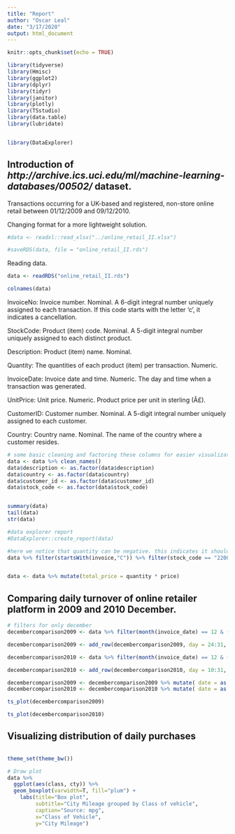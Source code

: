 ```yaml
---
title: "Report"
author: "Oscar Leal"
date: "3/17/2020"
output: html_document
---
```


```r
knitr::opts_chunk$set(echo = TRUE)
```

```r
library(tidyverse)
library(Hmisc)
library(ggplot2)
library(dplyr)
library(tidyr)
library(janitor)
library(plotly)
library(TSstudio)
library(data.table)
library(lubridate)


library(DataExplorer)
```


## Introduction of *http://archive.ics.uci.edu/ml/machine-learning-databases/00502/* dataset.

Transactions occurring for a UK-based and registered, non-store online retail between 01/12/2009 and 09/12/2010.

Changing format for a more lightweight solution.

```r
#data <- readxl::read_xlsx("../online_retail_II.xlsx")

#saveRDS(data, file = "online_retail_II.rds")

```

Reading data.

```r
data <- readRDS("online_retail_II.rds")
```

```r
colnames(data)
```

InvoiceNo: Invoice number. Nominal. A 6-digit integral number uniquely assigned to each transaction. If this code starts with the letter 'c', it indicates a cancellation.

StockCode: Product (item) code. Nominal. A 5-digit integral number uniquely assigned to each distinct product.

Description: Product (item) name. Nominal.

Quantity: The quantities of each product (item) per transaction. Numeric.

InvoiceDate: Invoice date and time. Numeric. The day and time when a transaction was generated.

UnitPrice: Unit price. Numeric. Product price per unit in sterling (Â£).

CustomerID: Customer number. Nominal. A 5-digit integral number uniquely assigned to each customer.

Country: Country name. Nominal. The name of the country where a customer resides.

```r
# some basic cleaning and factoring these columns for easier visualization of ratios
data <- data %>% clean_names()
data$description <- as.factor(data$description)
data$country <- as.factor(data$country)
data$customer_id <- as.factor(data$customer_id)
data$stock_code <- as.factor(data$stock_code)


summary(data)
tail(data)
str(data)

#data explorer report
#DataExplorer::create_report(data)

```

```r
#here we notice that quantity can be negative. this indicates it should be a good idea to create a total price value that multiplies qty * price
data %>% filter(startsWith(invoice,"C")) %>% filter(stock_code == "22087")


data <- data %>% mutate(total_price = quantity * price)
```

## Comparing daily turnover of online retailer platform in 2009 and 2010 December.


```r
# filters for only december
decembercomparison2009 <- data %>% filter(month(invoice_date) == 12 & (year(invoice_date) %in% c(2009))) %>% mutate(day = lubridate::day(invoice_date), year = year(invoice_date)) %>% group_by(day, year) %>% summarise(daily_sales=sum(total_price)) %>% ungroup()

decembercomparison2009 <- add_row(decembercomparison2009, day = 24:31, year = 2009, daily_sales = 0)

decembercomparison2010 <- data %>% filter(month(invoice_date) == 12 & (year(invoice_date) %in% c(2010))) %>% mutate(day = lubridate::day(invoice_date), year = year(invoice_date)) %>% group_by(day, year) %>% summarise(daily_sales=sum(total_price)) %>% ungroup()

decembercomparison2010 <- add_row(decembercomparison2010, day = 10:31, year = 2010, daily_sales = 0)

decembercomparison2009 <- decembercomparison2009 %>% mutate( date = as.Date(ymd(paste0(year, "-12-", day)))) %>% select(daily_sales, date)
decembercomparison2010 <- decembercomparison2010 %>% mutate( date = as.Date(ymd(paste0(year, "-12-", day)))) %>% select(daily_sales, date)
```


```r
ts_plot(decembercomparison2009)
```

```r
ts_plot(decembercomparison2010)
```


## Visualizing distribution of daily purchases

```r


```






```r
theme_set(theme_bw())

# Draw plot
data %>%
  ggplot(aes(class, cty)) %>% 
  geom_boxplot(varwidth=T, fill="plum") + 
    labs(title="Box plot", 
         subtitle="City Mileage grouped by Class of vehicle",
         caption="Source: mpg",
         x="Class of Vehicle",
         y="City Mileage")
```
